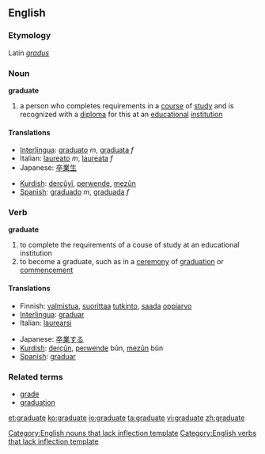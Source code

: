 ==English==
===Etymology===
Latin ''[[gradus]]''
===Noun===
'''graduate'''

# a person who completes requirements in a [[course]] of [[study]] and is recognized with a [[diploma]] for this at an [[educational]] [[institution]]

====Translations====
{{top}}
*[[Interlingua]]: [[graduato]] ''m'', [[graduata]] ''f''
*Italian: [[laureato]] ''m'', [[laureata]] ''f''
*Japanese: [[卒業生]]
{{mid}}
*[[Kurdish]]: [[derçûyî]], [[perwende]], [[mezûn]]
*[[Spanish]]: [[graduado]] ''m'', [[graduada]] ''f''
{{bottom}}

===Verb===
'''graduate'''

# to complete the requirements of a couse of study at an educational institution
# to become a graduate, such as in a [[ceremony]] of [[graduation]] or [[commencement]]

====Translations====
{{top}}
*Finnish: [[valmistua]], [[suorittaa]] [[tutkinto]], [[saada]] [[oppiarvo]]
*[[Interlingua]]: [[graduar]]
*Italian: [[laurearsi]]
{{mid}}
*Japanese: [[卒業]]する
*[[Kurdish]]: [[derçûn]], [[perwende]] bûn, [[mezûn]] bûn
*[[Spanish]]: [[graduar]]
{{bottom}}

===Related terms===
*[[grade]]
*[[graduation]]

[[Category:English nouns that lack inflection template]]
[[Category:English verbs that lack inflection template]]

[[et:graduate]]
[[ko:graduate]]
[[io:graduate]]
[[ta:graduate]]
[[vi:graduate]]
[[zh:graduate]]